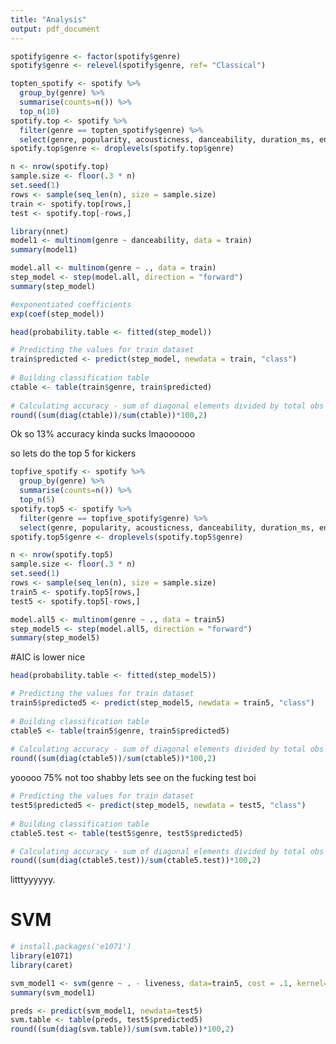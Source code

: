 ```yaml
---
title: "Analysis"
output: pdf_document
---
```


```r
spotify$genre <- factor(spotify$genre)
spotify$genre <- relevel(spotify$genre, ref= "Classical")
```

```r
topten_spotify <- spotify %>%
  group_by(genre) %>% 
  summarise(counts=n()) %>%
  top_n(10)
spotify.top <- spotify %>%
  filter(genre == topten_spotify$genre) %>%
  select(genre, popularity, acousticness, danceability, duration_ms, energy, instrumentalness, liveness, loudness, speechiness, tempo, valence)
spotify.top$genre <- droplevels(spotify.top$genre)
```


```r
n <- nrow(spotify.top)
sample.size <- floor(.3 * n)
set.seed(1)
rows <- sample(seq_len(n), size = sample.size)
train <- spotify.top[rows,] 
test <- spotify.top[-rows,]
```

```r
library(nnet)
model1 <- multinom(genre ~ danceability, data = train)
summary(model1)
```

```r
model.all <- multinom(genre ~ ., data = train)
step_model <- step(model.all, direction = "forward")
summary(step_model)
```
```r
#exponentiated coefficients
exp(coef(step_model))
```
```r
head(probability.table <- fitted(step_model))

# Predicting the values for train dataset
train$predicted <- predict(step_model, newdata = train, "class")
 
# Building classification table
ctable <- table(train$genre, train$predicted)
 
# Calculating accuracy - sum of diagonal elements divided by total obs
round((sum(diag(ctable))/sum(ctable))*100,2)
```

Ok so 13% accuracy kinda sucks lmaoooooo

so lets do the top 5 for kickers

```r
topfive_spotify <- spotify %>%
  group_by(genre) %>% 
  summarise(counts=n()) %>%
  top_n(5)
spotify.top5 <- spotify %>%
  filter(genre == topfive_spotify$genre) %>%
  select(genre, popularity, acousticness, danceability, duration_ms, energy, instrumentalness, liveness, loudness, speechiness, tempo, valence)
spotify.top5$genre <- droplevels(spotify.top5$genre)
```
```r
n <- nrow(spotify.top5)
sample.size <- floor(.3 * n)
set.seed(1)
rows <- sample(seq_len(n), size = sample.size)
train5 <- spotify.top5[rows,] 
test5 <- spotify.top5[-rows,]
```

```r
model.all5 <- multinom(genre ~ ., data = train5)
step_model5 <- step(model.all5, direction = "forward")
summary(step_model5)
```
#AIC is lower nice

```r
head(probability.table <- fitted(step_model5))

# Predicting the values for train dataset
train5$predicted5 <- predict(step_model5, newdata = train5, "class")
 
# Building classification table
ctable5 <- table(train5$genre, train5$predicted5)
 
# Calculating accuracy - sum of diagonal elements divided by total obs
round((sum(diag(ctable5))/sum(ctable5))*100,2)
```
yooooo 75% not too shabby lets see on the fucking test boi 
```r

# Predicting the values for train dataset
test5$predicted5 <- predict(step_model5, newdata = test5, "class")
 
# Building classification table
ctable5.test <- table(test5$genre, test5$predicted5)

# Calculating accuracy - sum of diagonal elements divided by total obs
round((sum(diag(ctable5.test))/sum(ctable5.test))*100,2)

```
litttyyyyyy.

# SVM

```r
# install.packages('e1071')
library(e1071)
library(caret)
```


```r
svm_model1 <- svm(genre ~ . - liveness, data=train5, cost = .1, kernel='radial')
summary(svm_model1)

preds <- predict(svm_model1, newdata=test5)
svm.table <- table(preds, test5$predicted5)
round((sum(diag(svm.table))/sum(svm.table))*100,2)
```




